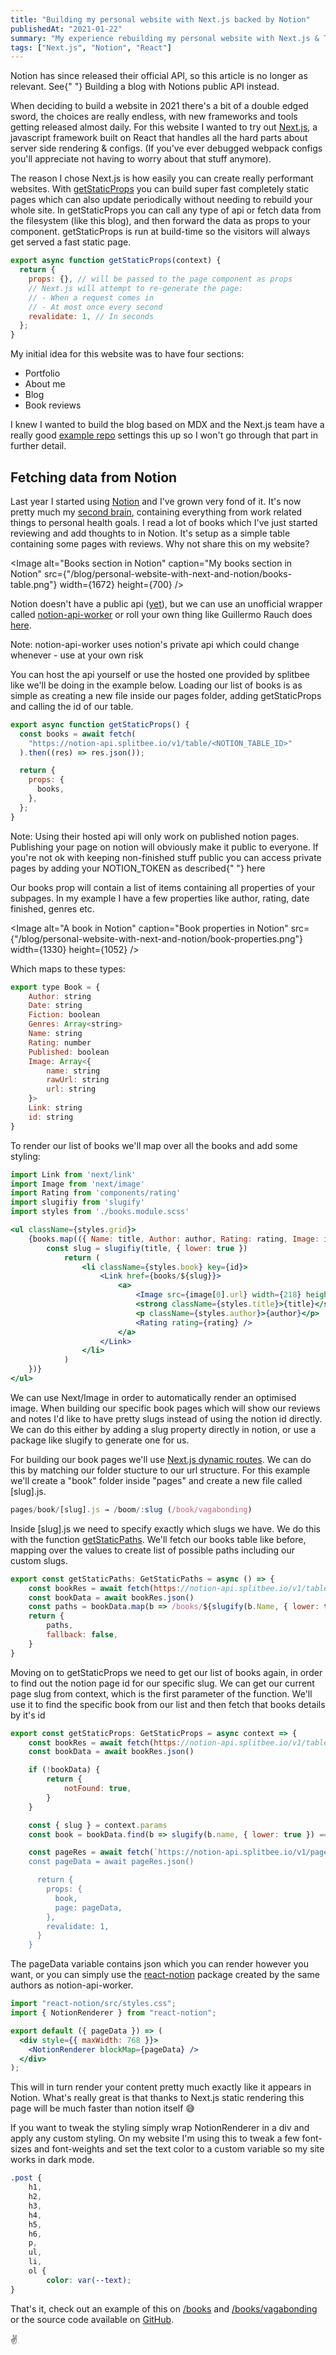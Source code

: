 ```yaml
---
title: "Building my personal website with Next.js backed by Notion"
publishedAt: "2021-01-22"
summary: "My experience rebuilding my personal website with Next.js & Typescript backed by Notion"
tags: ["Next.js", "Notion", "React"]
---
```


<Alert>
  Notion has since released their official API, so this article is no longer as
  relevant. See{" "}
  <Link href="/blog/building-a-notion-blog-with-public-api">
    Building a blog with Notions public API
  </Link>
  instead.
</Alert>

When deciding to build a website in 2021 there's a bit of a double edged sword, the choices are really endless, with new frameworks and tools getting released almost daily. For this website I wanted to try out [Next.js](https://nextjs.org), a javascript framework built on React that handles all the hard parts about server side rendering & configs. (If you've ever debugged webpack configs you'll appreciate not having to worry about that stuff anymore).

The reason I chose Next.js is how easily you can create really performant websites. With [getStaticProps](https://nextjs.org/docs/basic-features/data-fetching#getstaticprops-static-generation) you can build super fast completely static pages which can also update periodically without needing to rebuild your whole site. In getStaticProps you can call any type of api or fetch data from the filesystem (like this blog), and then forward the data as props to your component. getStaticProps is run at build-time so the visitors will always get served a fast static page.

```js
export async function getStaticProps(context) {
  return {
    props: {}, // will be passed to the page component as props
    // Next.js will attempt to re-generate the page:
    // - When a request comes in
    // - At most once every second
    revalidate: 1, // In seconds
  };
}
```

My initial idea for this website was to have four sections:

- Portfolio
- About me
- Blog
- Book reviews

I knew I wanted to build the blog based on MDX and the Next.js team have a really good [example repo](https://github.com/vercel/next.js/tree/canary/examples/with-mdx-remote) settings this up so I won't go through that part in further detail.

## Fetching data from Notion

Last year I started using [Notion](https://www.notion.so/) and I've grown very fond of it. It's now pretty much my [second brain](https://email.aliabdaal.com/issues/how-to-build-a-second-brain-271393), containing everything from work related things to personal health goals. I read a lot of books which I've just started reviewing and add thoughts to in Notion. It's setup as a simple table containing some pages with reviews. Why not share this on my website?

<Image
  alt="Books section in Notion"
  caption="My books section in Notion"
  src={"/blog/personal-website-with-next-and-notion/books-table.png"}
  width={1672}
  height={700}
/>

Notion doesn't have a public api ([yet](https://www.notion.so/api-beta)), but we can use an unofficial wrapper called [notion-api-worker](https://github.com/splitbee/notion-api-worker) or roll your own thing like Guillermo Rauch does [here](https://github.com/rauchg/blog/blob/master/lib/notion.js).

<Alert type="warning">
  Note: notion-api-worker uses notion's private api which could change whenever
  - use at your own risk
</Alert>

You can host the api yourself or use the hosted one provided by splitbee like we'll be doing in the example below. Loading our list of books is as simple as creating a new file inside our pages folder, adding getStaticProps and calling the id of our table.

```jsx
export async function getStaticProps() {
  const books = await fetch(
    "https://notion-api.splitbee.io/v1/table/<NOTION_TABLE_ID>"
  ).then((res) => res.json());

  return {
    props: {
      books,
    },
  };
}
```

<Alert type="warning">
  Note: Using their hosted api will only work on published notion pages.
  Publishing your page on notion will obviously make it public to everyone. If
  you're not ok with keeping non-finished stuff public you can access private
  pages by adding your NOTION_TOKEN as described{" "}
  <Link href="https://github.com/splitbee/notion-api-worker#authentication-for-private-pages">
    here
  </Link>
</Alert>

Our books prop will contain a list of items containing all properties of your subpages. In my example I have a few properties like author, rating, date finished, genres etc.

<Image
  alt="A book in Notion"
  caption="Book properties in Notion"
  src={"/blog/personal-website-with-next-and-notion/book-properties.png"}
  width={1330}
  height={1052}
/>

Which maps to these types:

```jsx
export type Book = {
    Author: string
    Date: string
    Fiction: boolean
    Genres: Array<string>
    Name: string
    Rating: number
    Published: boolean
    Image: Array<{
        name: string
        rawUrl: string
        url: string
    }>
    Link: string
    id: string
}
```

To render our list of books we'll map over all the books and add some styling:

```jsx
import Link from 'next/link'
import Image from 'next/image'
import Rating from 'components/rating'
import slugifiy from 'slugify'
import styles from './books.module.scss'

<ul className={styles.grid}>
    {books.map(({ Name: title, Author: author, Rating: rating, Image: image, id }) => {
        const slug = slugifiy(title, { lower: true })
            return (
                <li className={styles.book} key={id}>
                    <Link href={books/${slug}}>
                        <a>
                            <Image src={image[0].url} width={218} height={328} className={styles.cover} />
                            <strong className={styles.title}>{title}</strong>
                            <p className={styles.author}>{author}</p>
                            <Rating rating={rating} />
                        </a>
                    </Link>
                </li>
            )
    })}
</ul>
```

We can use Next/Image in order to automatically render an optimised image. When building our specific book pages which will show our reviews and notes I'd like to have pretty slugs instead of using the notion id directly. We can do this either by adding a slug property directly in notion, or use a package like slugify to generate one for us.

For building our book pages we'll use [Next.js dynamic routes](https://nextjs.org/docs/routing/dynamic-routes). We can do this by matching our folder stucture to our url structure. For this example we'll create a "book" folder inside "pages" and create a new file called [slug].js.

```jsx
pages/book/[slug].js → /boom/:slug (/book/vagabonding)
```

Inside [slug].js we need to specify exactly which slugs we have. We do this with the function [getStaticPaths](https://nextjs.org/docs/basic-features/data-fetching#getstaticpaths-static-generation). We'll fetch our books table like before, mapping over the values to create list of possible paths including our custom slugs.

```jsx
export const getStaticPaths: GetStaticPaths = async () => {
    const bookRes = await fetch(https://notion-api.splitbee.io/v1/table/[NOTION_TABLE_ID])
    const bookData = await bookRes.json()
    const paths = bookData.map(b => /books/${slugify(b.Name, { lower: true })})
    return {
        paths,
        fallback: false,
    }
}
```

Moving on to getStaticProps we need to get our list of books again, in order to find out the notion page id for our specific slug. We can get our current page slug from context, which is the first parameter of the function. We'll use it to find the specific book from our list and then fetch that books details by it's id

```jsx
export const getStaticProps: GetStaticProps = async context => {
    const bookRes = await fetch(https://notion-api.splitbee.io/v1/table/[NOTION_TABLE_ID])
    const bookData = await bookRes.json()

    if (!bookData) {
        return {
            notFound: true,
        }
    }

    const { slug } = context.params
    const book = bookData.find(b => slugify(b.name, { lower: true }) === slug)

    const pageRes = await fetch(`https://notion-api.splitbee.io/v1/page/${book.id}
    const pageData = await pageRes.json()

      return {
        props: {
          book,
          page: pageData,
        },
        revalidate: 1,
      }
    }
```

The pageData variable contains json which you can render however you want, or you can simply use the [react-notion](https://github.com/splitbee/react-notion) package created by the same authors as notion-api-worker.

```jsx
import "react-notion/src/styles.css";
import { NotionRenderer } from "react-notion";

export default ({ pageData }) => (
  <div style={{ maxWidth: 768 }}>
    <NotionRenderer blockMap={pageData} />
  </div>
);
```

This will in turn render your content pretty much exactly like it appears in Notion. What's really great is that thanks to Next.js static rendering this page will be much faster than notion itself 😅

If you want to tweak the styling simply wrap NotionRenderer in a div and apply any custom styling. On my website I'm using this to tweak a few font-sizes and font-weights and set the text color to a custom variable so my site works in dark mode.

```css
.post {
    h1,
    h2,
    h3,
    h4,
    h5,
    h6,
    p,
    ul,
    li,
    ol {
        color: var(--text);
}
```

That's it, check out an example of this on [/books](/books) and [/books/vagabonding](/books/vagabonding) or the source code available on [GitHub](https://github.com/samuelkraft/samuelkraft-next).

✌️
